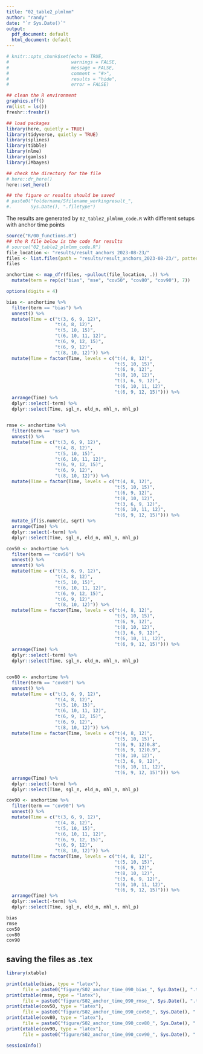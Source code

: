 ```yaml
---
title: "02_table2_plmlmm"
author: "randy"
date: "`r Sys.Date()`"
output:
  pdf_document: default
  html_document: default
---
```


```r
# knitr::opts_chunk$set(echo = TRUE,
#                       warnings = FALSE,
#                       message = FALSE,
#                       comment = "#>",
#                       results = "hide",
#                       error = FALSE)

## clean the R environment
graphics.off()
rm(list = ls())
freshr::freshr()

## load packages
library(here, quietly = TRUE)
library(tidyverse, quietly = TRUE)
library(splines)
library(tibble)
library(nlme)
library(gamlss)
library(JMbayes)

## check the directory for the file
# here::dr_here()
here::set_here()

## the figure or results should be saved 
# paste0("foldername/Sfilename_workingresult_", 
#.       Sys.Date(), ".filetype")
```

The results are generated by `02_table2_plmlmm_code.R` with different setups with anchor time points

```r
source("R/00_functions.R")
## the R file below is the code for results
# source("02_table2_plmlmm_code.R")
file_location <- "results/result_anchors_2023-08-23/"
files <- list.files(path = "results/result_anchors_2023-08-23/", pattern = ".Rdata")
files
```

```r
anchortime <- map_dfr(files, ~pullout(file_location, .)) %>%
  mutate(term = rep(c("bias", "mse", "cov50", "cov80", "cov90"), 7))
```


```r
options(digits = 4)

bias <- anchortime %>%
  filter(term == "bias") %>% 
  unnest() %>%
  mutate(Time = c("t(3, 6, 9, 12)",
                  "t(4, 8, 12)", 
                  "t(5, 10, 15)", 
                  "t(6, 10, 11, 12)",
                  "t(6, 9, 12, 15)", 
                  "t(6, 9, 12)",
                  "t(8, 10, 12)")) %>%
  mutate(Time = factor(Time, levels = c("t(4, 8, 12)", 
                                        "t(5, 10, 15)",
                                        "t(6, 9, 12)",
                                        "t(8, 10, 12)",
                                        "t(3, 6, 9, 12)",
                                        "t(6, 10, 11, 12)",
                                        "t(6, 9, 12, 15)"))) %>%
  arrange(Time) %>%
  dplyr::select(-term) %>%
  dplyr::select(Time, sgl_n, eld_n, mhl_n, mhl_p)
  

rmse <- anchortime %>%
  filter(term == "mse") %>% 
  unnest() %>%
  mutate(Time = c("t(3, 6, 9, 12)",
                  "t(4, 8, 12)", 
                  "t(5, 10, 15)", 
                  "t(6, 10, 11, 12)",
                  "t(6, 9, 12, 15)", 
                  "t(6, 9, 12)",
                  "t(8, 10, 12)")) %>%
  mutate(Time = factor(Time, levels = c("t(4, 8, 12)", 
                                        "t(5, 10, 15)",
                                        "t(6, 9, 12)",
                                        "t(8, 10, 12)",
                                        "t(3, 6, 9, 12)",
                                        "t(6, 10, 11, 12)",
                                        "t(6, 9, 12, 15)"))) %>%
  mutate_if(is.numeric, sqrt) %>%
  arrange(Time) %>%
  dplyr::select(-term) %>%
  dplyr::select(Time, sgl_n, eld_n, mhl_n, mhl_p)

cov50 <- anchortime %>%
  filter(term == "cov50") %>% 
  unnest() %>%
  unnest() %>%
  mutate(Time = c("t(3, 6, 9, 12)",
                  "t(4, 8, 12)", 
                  "t(5, 10, 15)", 
                  "t(6, 10, 11, 12)",
                  "t(6, 9, 12, 15)", 
                  "t(6, 9, 12)",
                  "t(8, 10, 12)")) %>%
  mutate(Time = factor(Time, levels = c("t(4, 8, 12)", 
                                        "t(5, 10, 15)",
                                        "t(6, 9, 12)",
                                        "t(8, 10, 12)",
                                        "t(3, 6, 9, 12)",
                                        "t(6, 10, 11, 12)",
                                        "t(6, 9, 12, 15)"))) %>%
  arrange(Time) %>%
  dplyr::select(-term) %>%
  dplyr::select(Time, sgl_n, eld_n, mhl_n, mhl_p)


cov80 <- anchortime %>%
  filter(term == "cov80") %>% 
  unnest() %>%
  mutate(Time = c("t(3, 6, 9, 12)",
                  "t(4, 8, 12)", 
                  "t(5, 10, 15)", 
                  "t(6, 10, 11, 12)",
                  "t(6, 9, 12, 15)", 
                  "t(6, 9, 12)",
                  "t(8, 10, 12)")) %>%
  mutate(Time = factor(Time, levels = c("t(4, 8, 12)", 
                                        "t(5, 10, 15)",
                                        "t(6, 9, 12)0.8", 
                                        "t(6, 9, 12)0.9",
                                        "t(8, 10, 12)",
                                        "t(3, 6, 9, 12)",
                                        "t(6, 10, 11, 12)",
                                        "t(6, 9, 12, 15)"))) %>%
  arrange(Time) %>%
  dplyr::select(-term) %>%
  dplyr::select(Time, sgl_n, eld_n, mhl_n, mhl_p)

cov90 <- anchortime %>%
  filter(term == "cov90") %>% 
  unnest() %>%
  mutate(Time = c("t(3, 6, 9, 12)",
                  "t(4, 8, 12)", 
                  "t(5, 10, 15)", 
                  "t(6, 10, 11, 12)",
                  "t(6, 9, 12, 15)", 
                  "t(6, 9, 12)",
                  "t(8, 10, 12)")) %>%
  mutate(Time = factor(Time, levels = c("t(4, 8, 12)", 
                                        "t(5, 10, 15)",
                                        "t(6, 9, 12)",
                                        "t(8, 10, 12)",
                                        "t(3, 6, 9, 12)",
                                        "t(6, 10, 11, 12)",
                                        "t(6, 9, 12, 15)"))) %>%
  arrange(Time) %>%
  dplyr::select(-term) %>%
  dplyr::select(Time, sgl_n, eld_n, mhl_n, mhl_p)

bias
rmse
cov50
cov80
cov90

```

## saving the files as .tex

```r
library(xtable)

print(xtable(bias, type = "latex"), 
      file = paste0("figure/S02_anchor_time_090_bias_", Sys.Date(), ".tex"))
print(xtable(rmse, type = "latex"), 
      file = paste0("figure/S02_anchor_time_090_rmse_", Sys.Date(), ".tex"))
print(xtable(cov50, type = "latex"), 
      file = paste0("figure/S02_anchor_time_090_cov50_", Sys.Date(), ".tex"))
print(xtable(cov80, type = "latex"), 
      file = paste0("figure/S02_anchor_time_090_cov80_", Sys.Date(), ".tex"))
print(xtable(cov90, type = "latex"), 
      file = paste0("figure/S02_anchor_time_090_cov90_", Sys.Date(), ".tex"))
```

```r
sessionInfo()
```

